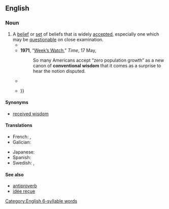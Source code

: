 ==English==

===Noun===
{{wikipedia}}
{{en-noun|-|s}}

# A [[belief]] or [[set]] of beliefs that is widely [[accept]]ed, especially one which may be [[questionable]] on close examination.
#* {{quote-text|en|year=1958|author=John Kenneth Galbraith|title=The Affluent Society|passage=It will be convenient to have a name for the ideas which are esteemed at any time for their acceptability, and it should be a term that emphasizes this predictability. I shall refer to these ideas henceforth as the '''conventional wisdom'''.}}
#* '''1971''', “[https://web.archive.org/web/20081221201521/http://www.time.com/time/magazine/article/0,9171,944366,00.html Week’s Watch],” ''Time'', 17 May,
#*: So many Americans accept “zero population growth” as a new canon of '''conventional wisdom''' that it comes as a surprise to hear the notion disputed.
#* {{quote-journal|en|date=2021 July 28|author=Christian Wolmar|title=Forgotten by the railways, but ripe for the exploring|journal=RAIL|issue=936|page=35|text=Well, during our short staycation at Humberston Fitties, just south of Cleethorpes, we cycled through the very unspoilt Lincolnshire Wolds, which are by no means flat and boring as '''conventional wisdom''' about the county suggests.}}
#* {{quote-journal|en|author=Andrew E. Kramer|title=Ukraine Weighs a Risky Offensive to Break Out of a Stalemate|work=The New York Times|date=2022-08-26|url=https://www.nytimes.com/2022/08/26/world/europe/ukraine-russia-war-putin.html|issn=0362-4331|author2=Anton Troianovski|author3=Helene Cooper|passage=Though '''conventional wisdom''' has held that stringing out the war would favor Russia, it also carries risks for Mr. Putin, doing more damage to his economy and bringing more Western weaponry to bear{{...|: Despite the arrival of artillery systems from NATO members, Ukraine’s arsenal is still largely made up of Soviet-era arms.}}}}

====Synonyms====
* [[received wisdom]]

====Translations====
{{trans-top|a belief that is widely accepted}}
* French: {{t|fr|sagesse populaire|f}}, {{t+|fr|idée reçue|f}}
* Galician: {{t|gl|sabedoría popular|f}}
{{trans-mid}}
* Japanese: {{t|ja|[[世間一般]]の[[通念]]|tr=seken ippan no tsūnen}}
* Spanish: {{t|es|sabiduría popular|f}}
* Swedish: {{t|sv|notorisk kunskap|c}}, {{t|sv|invand tankegång|c}}
{{trans-bottom}}

====See also====
* [[antiproverb]]
* [[idée reçue]]

[[Category:English 6-syllable words]]